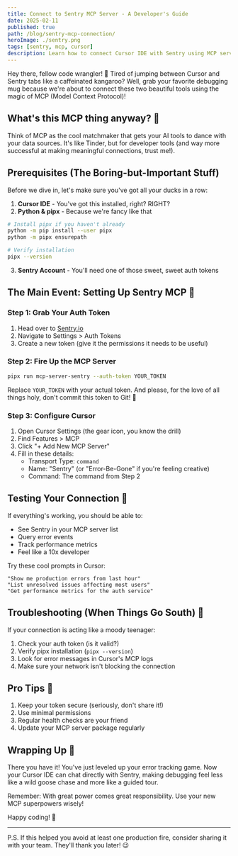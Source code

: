 ```yaml
---
title: Connect to Sentry MCP Server - A Developer's Guide
date: 2025-02-11
published: true
path: /blog/sentry-mcp-connection/
heroImage: ./sentry.png
tags: [sentry, mcp, cursor]
description: Learn how to connect Cursor IDE with Sentry using MCP server. A complete guide from setup to troubleshooting, perfect for developers who want to supercharge their error tracking with AI capabilities.
---
```


Hey there, fellow code wrangler! 👋 Tired of jumping between Cursor and Sentry tabs like a caffeinated kangaroo? Well, grab your favorite debugging mug because we're about to connect these two beautiful tools using the magic of MCP (Model Context Protocol)!

## What's this MCP thing anyway? 🤔

Think of MCP as the cool matchmaker that gets your AI tools to dance with your data sources. It's like Tinder, but for developer tools (and way more successful at making meaningful connections, trust me!).

## Prerequisites (The Boring-but-Important Stuff)

Before we dive in, let's make sure you've got all your ducks in a row:

1. **Cursor IDE** - You've got this installed, right? RIGHT?
2. **Python & pipx** - Because we're fancy like that

```bash
# Install pipx if you haven't already
python -m pip install --user pipx
python -m pipx ensurepath

# Verify installation
pipx --version
```

3. **Sentry Account** - You'll need one of those sweet, sweet auth tokens

## The Main Event: Setting Up Sentry MCP 🎪

### Step 1: Grab Your Auth Token

1. Head over to [Sentry.io](https://sentry.io)
2. Navigate to Settings > Auth Tokens
3. Create a new token (give it the permissions it needs to be useful)

### Step 2: Fire Up the MCP Server

```bash
pipx run mcp-server-sentry --auth-token YOUR_TOKEN
```

Replace `YOUR_TOKEN` with your actual token. And please, for the love of all things holy, don't commit this token to Git! 🙈

### Step 3: Configure Cursor

1. Open Cursor Settings (the gear icon, you know the drill)
2. Find Features > MCP
3. Click "+ Add New MCP Server"
4. Fill in these details:
   - Transport Type: `command`
   - Name: "Sentry" (or "Error-Be-Gone" if you're feeling creative)
   - Command: The command from Step 2

## Testing Your Connection 🧪

If everything's working, you should be able to:
- See Sentry in your MCP server list
- Query error events
- Track performance metrics
- Feel like a 10x developer

Try these cool prompts in Cursor:
```
"Show me production errors from last hour"
"List unresolved issues affecting most users"
"Get performance metrics for the auth service"
```

## Troubleshooting (When Things Go South) 🔧

If your connection is acting like a moody teenager:

1. Check your auth token (is it valid?)
2. Verify pipx installation (`pipx --version`)
3. Look for error messages in Cursor's MCP logs
4. Make sure your network isn't blocking the connection

## Pro Tips 🎯

1. Keep your token secure (seriously, don't share it!)
2. Use minimal permissions
3. Regular health checks are your friend
4. Update your MCP server package regularly

## Wrapping Up 🎁

There you have it! You've just leveled up your error tracking game. Now your Cursor IDE can chat directly with Sentry, making debugging feel less like a wild goose chase and more like a guided tour.

Remember: With great power comes great responsibility. Use your new MCP superpowers wisely!

Happy coding! 🚀

---

P.S. If this helped you avoid at least one production fire, consider sharing it with your team. They'll thank you later! 😉 